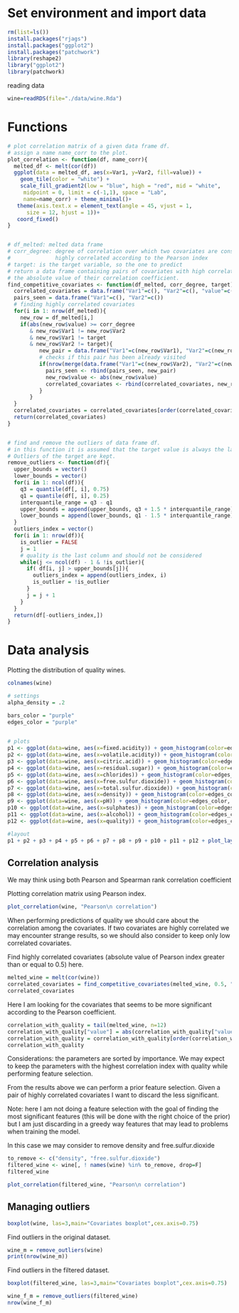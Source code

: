 # Set environment and import data

```r
rm(list=ls())
install.packages("rjags")
install.packages("ggplot2")
install.packages("patchwork")
library(reshape2)
library("ggplot2")
library(patchwork)
```

reading data

```r
wine=readRDS(file="./data/wine.Rda")
```

# Functions

```r
# plot correlation matrix of a given data frame df. 
# assign a name name_corr to the plot.
plot_correlation <- function(df, name_corr){
  melted_df <- melt(cor(df))
  ggplot(data = melted_df, aes(x=Var1, y=Var2, fill=value)) + 
    geom_tile(color = "white") + 
    scale_fill_gradient2(low = "blue", high = "red", mid = "white", 
     midpoint = 0, limit = c(-1,1), space = "Lab", 
     name=name_corr) + theme_minimal()+ 
   theme(axis.text.x = element_text(angle = 45, vjust = 1, 
      size = 12, hjust = 1))+
   coord_fixed()
}


# df_melted: melted data frame
# corr_degree: degree of correlation over which two covariates are considered
#              highly correlated according to the Pearson index
# target: is the target variable, so the one to predict
# return a data frame containing pairs of covariates with high correlation and 
# the absolute value of their correlation coefficient.
find_competitive_covariates <- function(df_melted, corr_degree, target){
  correlated_covariates = data.frame("Var1"=c(), "Var2"=c(), "value"=c())
  pairs_seen = data.frame("Var1"=c(), "Var2"=c())
  # finding highly correlated covariates 
  for(i in 1: nrow(df_melted)){
    new_row = df_melted[i,]
    if(abs(new_row$value) >= corr_degree
       & new_row$Var1 != new_row$Var2
       & new_row$Var1 != target 
       & new_row$Var2 != target){
          new_pair = data.frame("Var1"=c(new_row$Var1), "Var2"=c(new_row$Var2))
          # checks if this pair has been already visited
          if(nrow(merge(data.frame("Var1"=c(new_row$Var2), "Var2"=c(new_row$Var1)), pairs_seen)) == 0){
            pairs_seen <- rbind(pairs_seen, new_pair)
            new_row$value <- abs(new_row$value)
            correlated_covariates <- rbind(correlated_covariates, new_row)
          }
       }
  }
  correlated_covariates = correlated_covariates[order(correlated_covariates$value, decreasing=TRUE),]
  return(correlated_covariates)
}


# find and remove the outliers of data frame df.
# in this function it is assumed that the target value is always the last column.
# Outliers of the target are kept.
remove_outliers <- function(df){
  upper_bounds = vector()
  lower_bounds = vector()
  for(i in 1: ncol(df)){
    q3 = quantile(df[, i], 0.75)
    q1 = quantile(df[, i], 0.25)
    interquantile_range = q3 - q1
    upper_bounds = append(upper_bounds, q3 + 1.5 * interquantile_range)
    lower_bounds = append(lower_bounds, q1 - 1.5 * interquantile_range)
  }
  outliers_index = vector()
  for(i in 1: nrow(df)){
    is_outlier = FALSE
    j = 1
    # quality is the last column and should not be considered
    while(j <= ncol(df) - 1 & !is_outlier){
      if( df[i, j] > upper_bounds[j]){
        outliers_index = append(outliers_index, i)
        is_outlier = !is_outlier
      }
      j = j + 1
    }
  }
  return(df[-outliers_index,])
}


```

# Data analysis

Plotting the distribution of quality wines.

```r
colnames(wine)
```

```r
# settings
alpha_density = .2

bars_color = "purple"
edges_color = "purple"
  

# plots
p1 <- ggplot(data=wine, aes(x=fixed.acidity)) + geom_histogram(color=edges_color, fill=bars_color)
p2 <- ggplot(data=wine, aes(x=volatile.acidity)) + geom_histogram(color=edges_color, fill=bars_color)
p3 <- ggplot(data=wine, aes(x=citric.acid)) + geom_histogram(color=edges_color, fill=bars_color)
p4 <- ggplot(data=wine, aes(x=residual.sugar)) + geom_histogram(color=edges_color, fill=bars_color)
p5 <- ggplot(data=wine, aes(x=chlorides)) + geom_histogram(color=edges_color, fill=bars_color)
p6 <- ggplot(data=wine, aes(x=free.sulfur.dioxide)) + geom_histogram(color=edges_color, fill=bars_color)
p7 <- ggplot(data=wine, aes(x=total.sulfur.dioxide)) + geom_histogram(color=edges_color, fill=bars_color)
p8 <- ggplot(data=wine, aes(x=density)) + geom_histogram(color=edges_color, fill=bars_color)
p9 <- ggplot(data=wine, aes(x=pH)) + geom_histogram(color=edges_color, fill=bars_color)
p10 <- ggplot(data=wine, aes(x=sulphates)) + geom_histogram(color=edges_color, fill=bars_color)
p11 <- ggplot(data=wine, aes(x=alcohol)) + geom_histogram(color=edges_color, fill=bars_color)
p12 <- ggplot(data=wine, aes(x=quality)) + geom_histogram(color=edges_color, fill=bars_color)

#layout
p1 + p2 + p3 + p4 + p5 + p6 + p7 + p8 + p9 + p10 + p11 + p12 + plot_layout(ncol = 3)
```

## Correlation analysis

We may think using both Pearson and Spearman rank correlation coefficient

Plotting correlation matrix using Pearson index.

```r
plot_correlation(wine, "Pearson\n correlation")
```

When performing predictions of quality we should care about the correlation among the covariates. If two covariates are highly correlated we may encounter strange results, so we should also consider to keep only low correlated covariates.

Find highly correlated covariates (absolute value of Pearson index greater than or equal to 0.5) here.

```r
melted_wine = melt(cor(wine))
correlated_covariates = find_competitive_covariates(melted_wine, 0.5, "quality")
correlated_covariates
```

Here I am looking for the covariates that seems to be more significant according to the Pearson coefficient.

```r
correlation_with_quality = tail(melted_wine, n=12)
correlation_with_quality["value"] = abs(correlation_with_quality["value"])
correlation_with_quality = correlation_with_quality[order(correlation_with_quality$value, decreasing = TRUE),]
correlation_with_quality
```

Considerations: the parameters are sorted by importance. We may expect to keep the parameters with the highest correlation index with quality while performing feature selection.

From the results above we can perform a prior feature selection. Given a pair of highly correlated covariates I want to discard the less significant.

Note: here I am not doing a feature selection with the goal of finding the most significant features (this will be done with the right choice of the prior) but I am just discarding in a greedy way features that may lead to problems when training the model.

In this case we may consider to remove density and free.sulfur.dioxide

```r
to_remove <- c("density", "free.sulfur.dioxide")
filtered_wine <- wine[, ! names(wine) %in% to_remove, drop=F]
filtered_wine
```

```r
plot_correlation(filtered_wine, "Pearson\n correlation")
```

## Managing outliers

```r
boxplot(wine, las=3,main="Covariates boxplot",cex.axis=0.75)
```

Find outliers in the original dataset.

```r
wine_m = remove_outliers(wine)
print(nrow(wine_m))
```

Find outliers in the filtered dataset.

```r
boxplot(filtered_wine, las=3,main="Covariates boxplot",cex.axis=0.75)
```

```r
wine_f_m = remove_outliers(filtered_wine)
nrow(wine_f_m)
```